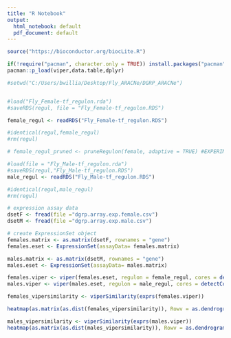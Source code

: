 ```yaml
---
title: "R Notebook"
output:
  html_notebook: default
  pdf_document: default
---
```

```r
source("https://bioconductor.org/biocLite.R")

if(!require("pacman", character.only = TRUE)) install.packages("pacman")
pacman::p_load(viper,data.table,dplyr)

```

```r
#setwd("C:/Users/bwillia/Desktop/Fly_ARACNe/DGRP_ARACNe")


#load("Fly_Female-tf_regulon.rda")
#saveRDS(regul, file = "Fly_Female-tf_regulon.RDS")

female_regul <- readRDS("Fly_Female-tf_regulon.RDS")

#identical(regul,female_regul)
#rm(regul)

# female_regul_pruned <- pruneRegulon(female, adaptive = TRUE) #EXPERIMENTAL

#load(file = "Fly_Male-tf_regulon.rda")
#saveRDS(regul,"Fly_Male-tf_regulon.RDS")
male_regul <- readRDS("Fly_Male-tf_regulon.RDS")

#identical(regul,male_regul)
#rm(regul)

# expression assay data
dsetF <- fread(file ="dgrp.array.exp.female.csv")
dsetM <- fread(file ="dgrp.array.exp.male.csv")
```

```r
# create ExpressionSet object
females.matrix <- as.matrix(dsetF, rownames = "gene")
females.eset <- ExpressionSet(assayData= females.matrix)

males.matrix <- as.matrix(dsetM, rownames = "gene")
males.eset <- ExpressionSet(assayData= males.matrix)

```


```r
females.viper <- viper(females.eset, regulon = female_regul, cores = detectCores())
males.viper <- viper(males.eset, regulon = male_regul, cores = detectCores())
```

```r
females_vipersimilarity <- viperSimilarity(exprs(females.viper))

heatmap(as.matrix(as.dist(females_vipersimilarity)), Rowv = as.dendrogram(hclust(as.dist(females_vipersimilarity), method = "average")), symm = T) #need phenodata to look at drug effects!

males_vipersimilarity <- viperSimilarity(exprs(males.viper))
heatmap(as.matrix(as.dist(males_vipersimilarity)), Rowv = as.dendrogram(hclust(as.dist(males_vipersimilarity), method = "average")), symm = T) #need phenodata to look at drug effects!
```
